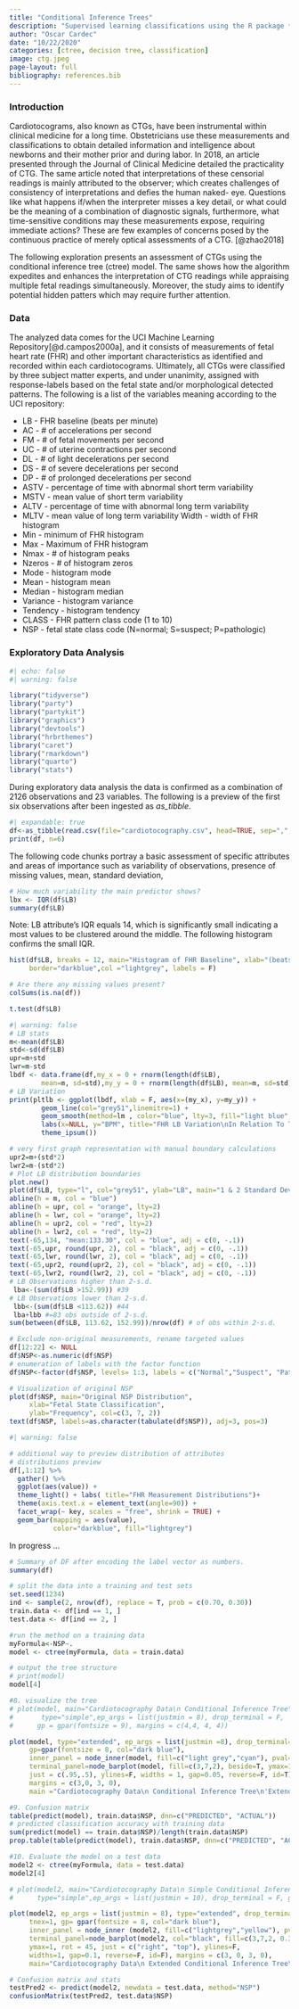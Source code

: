 ```yaml
---
title: "Conditional Inference Trees"
description: "Supervised learning classifications using the R package **partykit** conditional inference trees"
author: "Oscar Cardec"
date: "10/22/2020"
categories: [ctree, decision tree, classification]
image: ctg.jpeg
page-layout: full
bibliography: references.bib
---
```


### Introduction

Cardiotocograms, also known as CTGs, have been instrumental within clinical medicine for a long time. Obstetricians use these measurements and classifications to obtain detailed information and intelligence about newborns and their mother prior and during labor. In 2018, an article presented through the Journal of Clinical Medicine detailed the practicality of CTG. The same article noted that interpretations of these censorial readings is mainly attributed to the observer; which creates challenges of consistency of interpretations and defies the human naked- eye. Questions like what happens if/when the interpreter misses a key detail, or what could be the meaning of a combination of diagnostic signals, furthermore, what time-sensitive conditions may these measurements expose, requiring immediate actions? These are few examples of concerns posed by the continuous practice of merely optical assessments of a CTG. [@zhao2018]

The following exploration presents an assessment of CTGs using the conditional inference tree (ctree) model. The same shows how the algorithm expedites and enhances the interpretation of CTG readings while appraising multiple fetal readings simultaneously. Moreover, the study aims to identify potential hidden patters which may require further attention.

### Data

The analyzed data comes for the UCI Machine Learning Repository[@d.campos2000a], and it consists of measurements of fetal heart rate (FHR) and other important characteristics as identified and recorded within each cardiotocograms. Ultimately, all CTGs were classified by three subject matter experts, and under unanimity, assigned with response-labels based on the fetal state and/or morphological detected patterns. The following is a list of the variables meaning according to the UCI repository:

-   LB - FHR baseline (beats per minute)
-   AC - \# of accelerations per second
-   FM - \# of fetal movements per second
-   UC - \# of uterine contractions per second
-   DL - \# of light decelerations per second
-   DS - \# of severe decelerations per second
-   DP - \# of prolonged decelerations per second
-   ASTV - percentage of time with abnormal short term variability
-   MSTV - mean value of short term variability
-   ALTV - percentage of time with abnormal long term variability
-   MLTV - mean value of long term variability Width - width of FHR histogram
-   Min - minimum of FHR histogram
-   Max - Maximum of FHR histogram
-   Nmax - \# of histogram peaks
-   Nzeros - \# of histogram zeros
-   Mode - histogram mode
-   Mean - histogram mean
-   Median - histogram median
-   Variance - histogram variance
-   Tendency - histogram tendency
-   CLASS - FHR pattern class code (1 to 10)
-   NSP - fetal state class code (N=normal; S=suspect; P=pathologic)

### Exploratory Data Analysis

```r
#| echo: false
#| warning: false

library("tidyverse")
library("party")
library("partykit")
library("graphics")
library("devtools")
library("hrbrthemes")
library("caret")
library("rmarkdown")
library("quarto")
library("stats")
```

During exploratory data analysis the data is confirmed as a combination of 2126 observations and 23 variables. The following is a preview of the first six observations after been ingested as *as_tibble*.

```r
#| expandable: true
df<-as_tibble(read.csv(file="cardiotocography.csv", head=TRUE, sep=",", as.is=FALSE))
print(df, n=6)
```

The following code chunks portray a basic assessment of specific attributes and areas of importance such as variability of observations, presence of missing values, mean, standard deviation,

```r
# How much variability the main predictor shows? 
lbx <- IQR(df$LB)
summary(df$LB)
```

Note: LB attribute's IQR equals 14, which is significantly small indicating a most values to be clustered around the middle. The following histogram confirms the small IQR.

```r
hist(df$LB, breaks = 12, main="Histogram of FHR Baseline", xlab="(beats per minute)",
     border="darkblue",col ="lightgrey", labels = F)
```

```r
# Are there any missing values present?
colSums(is.na(df))
```

```r
t.test(df$LB)
```

```r
#| warning: false
# LB stats
m<-mean(df$LB)
std<-sd(df$LB)
upr=m+std
lwr=m-std
lbdf <- data.frame(df,my_x = 0 + rnorm(length(df$LB),
        mean=m, sd=std),my_y = 0 + rnorm(length(df$LB), mean=m, sd=std))
# LB Variation
print(pltlb <- ggplot(lbdf, xlab = F, aes(x=(my_x), y=my_y)) + 
        geom_line(col="grey51",linemitre=1) +
        geom_smooth(method=lm , color="blue", lty=3, fill="light blue", se=T) +
        labs(x=NULL, y="BPM", title="FHR LB Variation\nIn Relation To The Mean")+
        theme_ipsum())
```

```r
# very first graph representation with manual boundary calculations
upr2=m+(std*2)
lwr2=m-(std*2)
# Plot LB distribution boundaries 
plot.new()
plot(df$LB, type="l", col="grey51", ylab="LB", main="1 & 2 Standard Deviations")
abline(h = m, col = "blue")
abline(h = upr, col = "orange", lty=2)
abline(h = lwr, col = "orange", lty=2)
abline(h = upr2, col = "red", lty=2)
abline(h = lwr2, col = "red", lty=2)
text(-65,134, "mean:133.30", col = "blue", adj = c(0, -.1))
text(-65,upr, round(upr, 2), col = "black", adj = c(0, -.1))
text(-65,lwr, round(lwr, 2), col = "black", adj = c(0, -.1))
text(-65,upr2, round(upr2, 2), col = "black", adj = c(0, -.1))
text(-65,lwr2, round(lwr2, 2), col = "black", adj = c(0, -.1))
# LB Observations higher than 2-s.d.
 lba<-(sum(df$LB >152.99)) #39
# LB Observations lower than 2-s.d.
 lbb<-(sum(df$LB <113.62)) #44
 lba+lbb #=83 obs outside of 2-s.d.
sum(between(df$LB, 113.62, 152.99))/nrow(df) # of obs within 2-s.d.

```

```r
# Exclude non-original measurements, rename targeted values
df[12:22] <- NULL
df$NSP<-as.numeric(df$NSP)
# enumeration of labels with the factor function
df$NSP<-factor(df$NSP, levels= 1:3, labels = c("Normal","Suspect", "Pathologic"))

```

```r
# Visualization of original NSP
plot(df$NSP, main="Original NSP Distribution",
     xlab="Fetal State Classification", 
     ylab="Frequency", col=c(3, 7, 2))
text(df$NSP, labels=as.character(tabulate(df$NSP)), adj=3, pos=3)
```

```r
#| warning: false

# additional way to preview distribution of attributes
# distributions preview
df[,1:12] %>%
  gather() %>%
  ggplot(aes(value)) +
  theme_light() + labs( title="FHR Measurement Distributions")+
  theme(axis.text.x = element_text(angle=90)) +
  facet_wrap(~ key, scales = "free", shrink = TRUE) +
  geom_bar(mapping = aes(value),
           color="darkblue", fill="lightgrey")
```

In progress ...

```r
# Summary of DF after encoding the label vector as numbers. 
summary(df)
```

```r
# split the data into a training and test sets
set.seed(1234)
ind <- sample(2, nrow(df), replace = T, prob = c(0.70, 0.30))
train.data <- df[ind == 1, ]
test.data <- df[ind == 2, ]

#run the method on a training data
myFormula<-NSP~.
model <- ctree(myFormula, data = train.data)
```

```r
# output the tree structure
# print(model)
model[4]
```

```r
#8. visualize the tree
# plot(model, main="Cardiotocography Data\n Conditional Inference Tree\n'Extended'",
#       type="simple",ep_args = list(justmin = 8), drop_terminal = F, 
#      gp = gpar(fontsize = 9), margins = c(4,4, 4, 4))

plot(model, type="extended", ep_args = list(justmin =8), drop_terminal=F, tnex=1.5, 
     gp=gpar(fontsize = 8, col="dark blue"),
     inner_panel = node_inner(model, fill=c("light grey","cyan"), pval=T), 
     terminal_panel=node_barplot(model, fill=c(3,7,2), beside=T, ymax=1, rot = 45, 
     just = c(.95,.5), ylines=F, widths = 1, gap=0.05, reverse=F, id=T), 
     margins = c(3,0, 3, 0),
     main ="Cardiotocography Data\n Conditional Inference Tree\n'Extended'")
```

```r
#9. Confusion matrix
table(predict(model), train.data$NSP, dnn=c("PREDICTED", "ACTUAL"))
# predicted classification accuracy with training data
sum(predict(model) == train.data$NSP)/length(train.data$NSP)
prop.table(table(predict(model), train.data$NSP, dnn=c("PREDICTED", "ACTUAL")))
```

```r
#10. Evaluate the model on a test data
model2 <- ctree(myFormula, data = test.data)
model2[4]
```

```r
# plot(model2, main="Cardiotocography Data\n Simple Conditional Inference Tree\nby ocardec",
#      type="simple",ep_args = list(justmin = 10), drop_terminal = F, gp = gpar(fontsize = 12))

plot(model2, ep_args = list(justmin = 8), type="extended", drop_terminal = F, 
     tnex=1, gp= gpar(fontsize = 8, col="dark blue"), 
     inner_panel = node_inner (model2, fill=c("lightgrey","yellow"), pval=T, id=T),
     terminal_panel=node_barplot(model2, col="black", fill=c(3,7,2, 0.3), beside=T, 
     ymax=1, rot = 45, just = c("right", "top"), ylines=F, 
     widths=1, gap=0.1, reverse=F, id=F), margins = c(3, 0, 3, 0), 
     main="Cardiotocography Data\n Extended Conditional Inference Tree\nby ocardec")
```

```r
# Confusion matrix and stats
testPred2 <- predict(model2, newdata = test.data, method="NSP")
confusionMatrix(testPred2, test.data$NSP)
```
